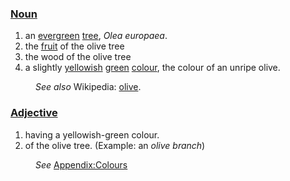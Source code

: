 ===[[Noun]]===
#an [[evergreen]] [[tree]], ''Olea europaea''.
#the [[fruit]] of the olive tree
#the wood of the olive tree
#a slightly [[yellow]]ish [[green]] [[color|colour]], the colour of an unripe olive.
:''See also'' Wikipedia: [[w:olive|olive]].
===[[Adjective]]===
#having a yellowish-green colour.
#of the olive tree. (Example: an ''olive branch'')
:''See'' [[Wiktionary_Appendix:Colours|Appendix:Colours]]